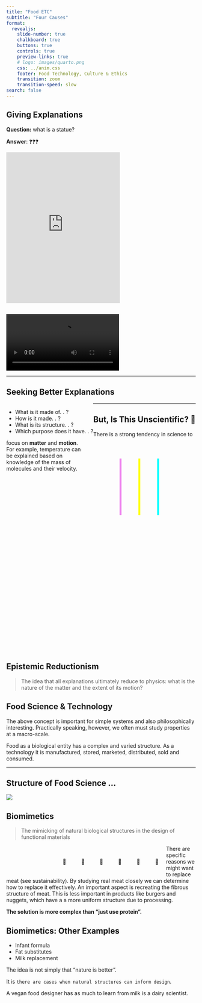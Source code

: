 ```yaml
---
title: "Food ETC"
subtitle: "Four Causes"
format:
  revealjs: 
    slide-number: true
    chalkboard: true
    buttons: true
    controls: true
    preview-links: true
    # logo: images/quarto.png
    css: ../anim.css
    footer: Food Technology, Culture & Ethics 
    transition: zoom
    transition-speed: slow
search: false
---
```


## Giving Explanations {transition="zoom"}
 
**Question:** what is a statue?

**Answer**: ❓❓❓

<div class="sketchfab-embed-wrapper"> <iframe width="60%" height="400px" title="Busto de Augusto" frameborder="0" allowfullscreen mozallowfullscreen="true" webkitallowfullscreen="true" allow="autoplay; fullscreen" execution-while-out-of-viewport execution-while-not-rendered web-share src="https://sketchfab.com/models/d6e1c254eb99457bbf16b5e7c9f8ddd0/embed?autospin=1&autostart=1&ui_hint=0"> </iframe> </div>

##  {background-image="img/museum_lobby.png" background-transition="zoom"}

##  {background-image="img/museum_block.png" background-transition="fade" background-transition-speed="slow"}

##  {background-image="img/museum_tool.png" background-transition="fade" background-transition-speed="slow"}

##  {background-image="img/museum_head.png" background-transition="fade" background-transition-speed="slow"}

##  {background-video="vids/museum_fetti.mp4" background-transition="fade" background-transition-speed="slow"}

##  {background-color=black}

![](vids/FourCauses.mp4){autoplay="autoplay"}

---


## Seeking Better Explanations {background-color="black"}

<ul style="float: left;">
    <li class="fragment fade-up">What is it made of. . ?</li>
    <li class="fragment fade-up">How is it made. . ?</li>
    <li class="fragment fade-up">What is its structure. . ?</li>
    <li class="fragment fade-up">Which purpose does it have. . ?</li>
</ul>

```{=html}
<div>
<svg 
xmlns="http://www.w3.org/2000/svg" 
viewBox="0 0 40 50" width="300px" height="250px"
style="float: right;">

<polyline points="10,10 10,40" stroke="violet" stroke-width="1" fill="none">
  <animate attributeName="points" dur="20s" fill="freeze" repeatCount="indefinite"
    values="10,10 10,40; 10,10 10,40; 20,10 10,40; 20,10 10,40; 10,10 10,40;"
    begin="5s"
    />
  <animate attributeName="stroke" dur="20s" fill="freeze" repeatCount="indefinite"
    values="violet; white; violet"
    begin="5s"/>
</polyline>

<polyline points="20,10 20,40" stroke="yellow" stroke-width="1" fill="none">
  <animate attributeName="points" dur="20s" fill="freeze" repeatCount="indefinite"
    values="20,10 20,40; 20,10 20,40; 10,40 30,40; 10,40 30,40; 20,10 20,40;"
    begin="5s"/>
  <animate attributeName="stroke" dur="20s" fill="freeze" repeatCount="indefinite"
    values="yellow; white; yellow"
    begin="5s"/>
</polyline>

<polyline points="30,10 30,40" stroke="aqua" stroke-width="1" fill="none">
  <animate attributeName="points" dur="20" repeatCount="indefinite"
    values="30,10 30,40; 30,10 30,40; 20,10 30,40; 20,10 30,40; 30,10 30,40;"
    begin="5s"/>
  <animate attributeName="stroke" dur="20s" fill="freeze" repeatCount="indefinite"
    values="aqua; white; aqua"
    begin="5s"/>
</polyline>

</svg>

</div>
```

---

## But, Is This Unscientific? 🤔 {background-color="black"}

There is a strong tendency in science to focus on **matter** and **motion**.
For example, temperature can be explained based on knowledge of the mass
of molecules and their velocity.


```{=html}
<div>
<svg data-=""
xmlns="http://www.w3.org/2000/svg" 
viewBox="0 0 300 300" width="300px" height="310px">

<title>Materialism: if we know the matter that exists and how it moves we know everything that is to be known</title>

<!-- racing bars -->
<polyline stroke="white" stroke-width="5" fill="none">
  <animate attributeName="points" dur="15s" repeatCount="indefinite"
    values="100,100 100,100; 100,100 300,100; 100,100 100,100;"
	  begin="2"
  />
</polyline>

<polyline stroke="yellow" stroke-width="5" fill="none">
  <animate attributeName="points" dur="10s" repeatCount="indefinite"
	values="100,200 100,200; 100,200 300,200; 100,200 100,200; "
	  begin="2"
  />
</polyline>

<polyline stroke="green" stroke-width="5" fill="none">
  <animate attributeName="points" dur="17s" repeatCount="indefinite"
    values="100,300 100,300; 100,300 300,300; 100,300 100,300;"
	  begin="2"
  />
</polyline>

</svg>

</div>
```

## Epistemic Reductionism

> The idea that all explanations ultimately reduce to physics:
> what is the nature of the matter and the extent of its motion?

::: {.fragment .fade-up}
::: {.callout-important}

## Food Science & Technology

The above concept is important for simple systems and also philosophically interesting.
Practically speaking, however, we often must study properties at a macro-scale. 

Food as a biological entity has a complex and varied structure. As a technology it is
manufactured, stored, marketed, distributed, sold and consumed.

:::
:::

---

## Structure of Food Science ... {background-color=black}

:::{.fragment .grow transition-speed="slow"}
![](img/FS_CAUSES.jpg)
:::

## Biomimetics

> The mimicking of natural biological structures in the design of functional materials


:::{.r-fit-text}
<div style="padding-left:130px">
<div title="meat on bone" class="rotate" style="float:left; padding: 20px;">
<span class="scale">🍖</span>
</div>
<div title="cut of meat" class="rotate" style="float: left; padding: 20px;">
<span>🥩</span>					
</div>
<div title="bacon" class="rotate" style="float: left; padding: 20px;">
<span>🥓</span>					
</div>
<div title="drumstick" class="rotate" style="float: left; padding: 20px;">
<span>🍗</span>					
</div>	
<div title="burger" class="rotate" style="float: left; padding: 20px;">
<span>🍔</span>					
</div>	
<div title="hotdog" class="rotate" style="float: left; padding: 20px;">
<span>🌭</span>					
</div>	
</div>
:::

::: {.callout}
There are specific reasons we might want to replace meat (see sustainability).
By studying real meat closely we can determine how to replace it effectively.
An important aspect is recreating the fibrous structure of meat.
This is less important in products like burgers and nuggets,
which have a a more uniform structure due to processing.

**The solution is more complex than "just use protein".**
:::

## Biomimetics: Other Examples

- Infant formula
- Fat substitutes
- Milk replacement

::: {.callout-note}

The idea is not simply that "nature is better".

It is `there are cases when natural structures can inform design`.

A vegan food designer has as much to learn from milk is a dairy scientist.

:::
